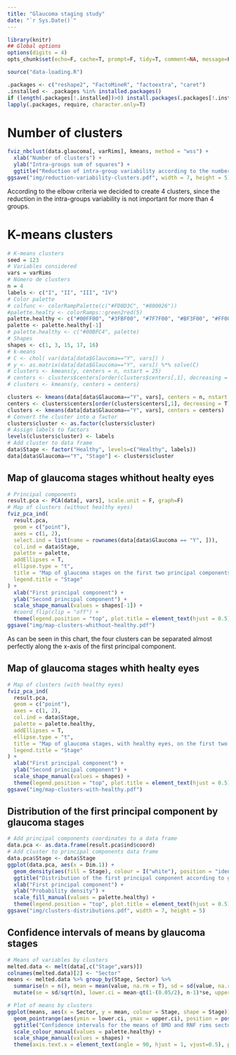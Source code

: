 ```yaml
---
title: "Glaucoma staging study"
date: "`r Sys.Date()`"
---
```


```r
library(knitr)
## Global options
options(digits = 4)
opts_chunk$set(echo=F, cache=T, prompt=F, tidy=T, comment=NA, message=F, warning=F, dev="png", dev.args=list(type="cairo"), dpi=300)
```

```r
source("data-loading.R")
```

```r
.packages <- c("reshape2", "FactoMineR", "factoextra", "caret")
.installed <- .packages %in% installed.packages()
if (length(.packages[!.installed])>0) install.packages(.packages[!.installed])
lapply(.packages, require, character.only=T)
```

# Number of clusters

```r
fviz_nbclust(data.glaucoma[, varRims], kmeans, method = "wss") + 
  xlab("Number of clusters") + 
  ylab("Intra-groups sum of squares") + 
  ggtitle("Reduction of intra-group variability according to the number of clusters")
ggsave("img/reduction-variability-clusters.pdf", width = 7, height = 5)
```

According to the elbow criteria we decided to create 4 clusters, since the reduction in the intra-groups variability is not important for more than 4 groups.

# K-means clusters

```r
# K-means clusters
seed = 123
# Variables considered
vars = varRims
# Número de clusters
n = 4
labels <- c("I", "II", "III", "IV")
# Color palette
# colfunc <- colorRampPalette(c("#FD8D3C", "#800026"))
#palette.healty <- colorRamps::green2red(5)
palette.healthy <- c("#00FF00", "#3FBF00", "#7F7F00", "#BF3F00", "#FF0000")
palette <- palette.healthy[-1]
# palette.healthy <- c("#00BFC4", palette)
# Shapes
shapes <- c(1, 3, 15, 17, 16)
# k-means
# C <- chol( var(data[data$Glaucoma=="Y", vars]) )
# y <- as.matrix(data[data$Glaucoma=="Y", vars]) %*% solve(C)
# clusters <- kmeans(y, centers = n, nstart = 25)
# centers <- clusters$centers[order(clusters$centers[,1], decreasing = T),]
# clusters <- kmeans(y, centers = centers)

clusters <- kmeans(data[data$Glaucoma=="Y", vars], centers = n, nstart = 25)
centers <- clusters$centers[order(clusters$centers[,1], decreasing = T),]
clusters <- kmeans(data[data$Glaucoma=="Y", vars], centers = centers)
# Convert the cluster into a factor
clusters$cluster <- as.factor(clusters$cluster)
# Assign labels to factors
levels(clusters$cluster) <- labels
# Add cluster to data frame
data$Stage <- factor("Healthy", levels=c("Healthy", labels))
data[data$Glaucoma=="Y", "Stage"] <- clusters$cluster
```

## Map of glaucoma stages whithout healty eyes

```r
# Principal components
result.pca <- PCA(data[, vars], scale.unit = F, graph=F) 
# Map of clusters (without healthy eyes)
fviz_pca_ind(
  result.pca,
  geom = c("point"),
  axes = c(1, 2),
  select.ind = list(name = rownames(data[data$Glaucoma == "Y", ])),
  col.ind = data$Stage,
  palette = palette,
  addEllipses = T,
  ellipse.type = "t",
  title = "Map of glaucoma stages on the first two principal components",
  legend.title = "Stage"
) +
  xlab("First principal component") +
  ylab("Second principal component") +
  scale_shape_manual(values = shapes[-1]) +
  #coord_flip(clip = "off") +
  theme(legend.position = "top", plot.title = element_text(hjust = 0.5))
ggsave("img/map-clusters-whithout-healthy.pdf")
```

As can be seen in this chart, the four clusters can be separated almost perfectly along the x-axis of the first principal component. 

## Map of glaucoma stages whith healty eyes

```r
# Map of clusters (with healthy eyes)
fviz_pca_ind(
  result.pca,
  geom = c("point"),
  axes = c(1, 2),
  col.ind = data$Stage,
  palette = palette.healthy,
  addEllipses = T,
  ellipse.type = "t",
  title = "Map of glaucoma stages, with healthy eyes, on the first two principal components",
  legend.title = "Stage"
) +
  xlab("First principal component") +
  ylab("Second principal component") +
  scale_shape_manual(values = shapes) +
  theme(legend.position = "top", plot.title = element_text(hjust = 0.5))
ggsave("img/map-clusters-with-healthy.pdf")
```

## Distribution of the first principal component by glaucoma stages

```r
# Add principal components coordinates to a data frame
data.pca <- as.data.frame(result.pca$ind$coord)
# Add cluster to principal components data frame
data.pca$Stage <- data$Stage
ggplot(data.pca, aes(x = Dim.1)) +
  geom_density(aes(fill = Stage), colour = I("white"), position = "identity", alpha = .5) + 
  ggtitle("Distribution of the first principal component according to glaucoma stages") +
  xlab("First principal component") +
  ylab("Probability density") +
  scale_fill_manual(values = palette.healthy) +
  theme(legend.position = "top", plot.title = element_text(hjust = 0.5))
ggsave("img/clusters-distributions.pdf", width = 7, height = 5)
```

## Confidence intervals of means by glaucoma stages

```r
# Means of variables by clusters
melted.data <- melt(data[,c("Stage",vars)])
colnames(melted.data)[2] <- "Sector" 
means <- melted.data %>% group_by(Stage, Sector) %>% 
  summarise(n = n(), mean = mean(value, na.rm = T), sd = sd(value, na.rm = T))  %>%
  mutate(se = sd/sqrt(n), lower.ci = mean-qt(1-(0.05/2), n-1)*se, upper.ci = mean+qt(1-(0.05/2), n-1)*se)

# Plot of means by clusters
ggplot(means, aes(x = Sector, y = mean, colour = Stage, shape = Stage)) +
  geom_pointrange(aes(ymin = lower.ci, ymax = upper.ci), position = position_dodge(width = 0.5)) +
  ggtitle("Confidence intervals for the means of BMO and RNF rims sectors by stages") +
  scale_colour_manual(values = palette.healthy) +
  scale_shape_manual(values = shapes) +
  theme(axis.text.x = element_text(angle = 90, hjust = 1, vjust=0.5), plot.title = element_text(hjust = 0.5))
```





